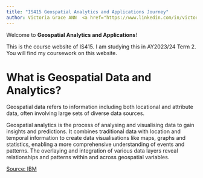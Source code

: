 ```yaml
---
title: "IS415 Geospatial Analytics and Applications Journey"
author: Victoria Grace ANN  <a href="https://www.linkedin.com/in/victoriagraceann2021/"><img src="img/linkedin_logo.png" alt="LinkedIn logo" width="30"></a> <a href="https://github.com/guacodemoleh"><img src="img/github_logo.png" alt="Github logo" width="30"></a>  
---
```


Welcome to **Geospatial Analytics and Applications**!

This is the course website of IS415. I am studying this in AY2023/24 Term 2. You will find my coursework on this website.

# What is Geospatial Data and Analytics?
Geospatial data refers to information including both locational and attribute data, often involving large sets of diverse data sources. 

Geospatial analytics is the process of analysing and visualising data to gain insights and predictions. It combines traditional data with location and temporal information to create data visualisations like maps, graphs and statistics, enabling a more comprehensive understanding of events and patterns. The overlaying and integration of various data layers reveal relationships and patterns within and across geospatial variables.

[Source: IBM](https://www.ibm.com/topics/geospatial-data)

